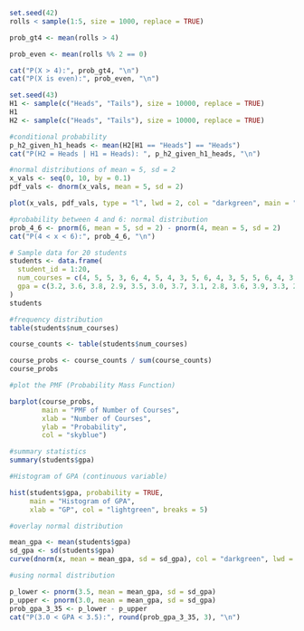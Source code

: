 ```r
set.seed(42)
rolls < sample(1:5, size = 1000, replace = TRUE)

prob_gt4 <- mean(rolls > 4)

prob_even <- mean(rolls %% 2 == 0)

cat("P(X > 4):", prob_gt4, "\n")
cat("P(X is even):", prob_even, "\n")

```

```r
set.seed(43)
H1 <- sample(c("Heads", "Tails"), size = 10000, replace = TRUE)
H1
H2 <- sample(c("Heads", "Tails"), size = 10000, replace = TRUE)

#conditional probability
p_h2_given_h1_heads <- mean(H2[H1 == "Heads"] == "Heads")
cat("P(H2 = Heads | H1 = Heads): ", p_h2_given_h1_heads, "\n")
```

```r
#normal distributions of mean = 5, sd = 2
x_vals <- seq(0, 10, by = 0.1)
pdf_vals <- dnorm(x_vals, mean = 5, sd = 2)

plot(x_vals, pdf_vals, type = "l", lwd = 2, col = "darkgreen", main = "PDF of N(5,4)", ylab = "Density", xlab = "x")

```

```r
#probability between 4 and 6: normal distribution
prob_4_6 <- pnorm(6, mean = 5, sd = 2) - pnorm(4, mean = 5, sd = 2)
cat("P(4 < x < 6):", prob_4_6, "\n")
```

```r
# Sample data for 20 students
students <- data.frame(
  student_id = 1:20,
  num_courses = c(4, 5, 5, 3, 6, 4, 5, 4, 3, 5, 6, 4, 3, 5, 5, 6, 4, 3, 4, 6),
  gpa = c(3.2, 3.6, 3.8, 2.9, 3.5, 3.0, 3.7, 3.1, 2.8, 3.6, 3.9, 3.3, 2.7, 3.5, 3.8, 3.9, 3.0, 2.6, 3.2, 4.0)
)
students
```


```r
#frequency distribution
table(students$num_courses)
```

```r
course_counts <- table(students$num_courses)

course_probs <- course_counts / sum(course_counts)
course_probs
```


```r
#plot the PMF (Probability Mass Function)

barplot(course_probs, 
        main = "PMF of Number of Courses",
        xlab = "Number of Courses",
        ylab = "Probability",
        col = "skyblue")

```

```r

#summary statistics
summary(students$gpa)

```
```r

#Histogram of GPA (continuous variable)

hist(students$gpa, probability = TRUE,
     main = "Histogram of GPA",
     xlab = "GP", col = "lightgreen", breaks = 5)

#overlay normal distribution

mean_gpa <- mean(students$gpa)
sd_gpa <- sd(students$gpa)
curve(dnorm(x, mean = mean_gpa, sd = sd_gpa), col = "darkgreen", lwd = 2, add = TRUE)


```
```r
#using normal distribution

p_lower <- pnorm(3.5, mean = mean_gpa, sd = sd_gpa)
p_upper <- pnorm(3.0, mean = mean_gpa, sd = sd_gpa)
prob_gpa_3_35 <- p_lower - p_upper
cat("P(3.0 < GPA < 3.5):", round(prob_gpa_3_35, 3), "\n")

```


